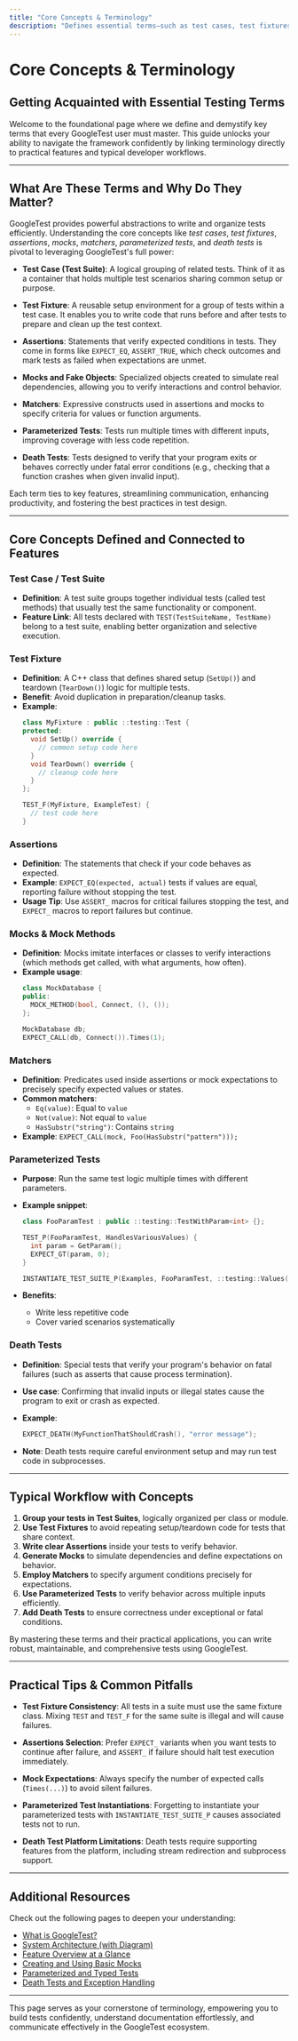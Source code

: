 ```yaml
---
title: "Core Concepts & Terminology"
description: "Defines essential terms—such as test cases, test fixtures, assertions, mocks, matchers, parameterized tests, death tests, and more—central to mastering the framework. Links concepts to concrete features and typical developer workflows."
---
```


# Core Concepts & Terminology

## Getting Acquainted with Essential Testing Terms

Welcome to the foundational page where we define and demystify key terms that every GoogleTest user must master. This guide unlocks your ability to navigate the framework confidently by linking terminology directly to practical features and typical developer workflows.

---

## What Are These Terms and Why Do They Matter?

GoogleTest provides powerful abstractions to write and organize tests efficiently. Understanding the core concepts like *test cases*, *test fixtures*, *assertions*, *mocks*, *matchers*, *parameterized tests*, and *death tests* is pivotal to leveraging GoogleTest's full power:

- **Test Case (Test Suite)**: A logical grouping of related tests. Think of it as a container that holds multiple test scenarios sharing common setup or purpose.

- **Test Fixture**: A reusable setup environment for a group of tests within a test case. It enables you to write code that runs before and after tests to prepare and clean up the test context.

- **Assertions**: Statements that verify expected conditions in tests. They come in forms like `EXPECT_EQ`, `ASSERT_TRUE`, which check outcomes and mark tests as failed when expectations are unmet.

- **Mocks and Fake Objects**: Specialized objects created to simulate real dependencies, allowing you to verify interactions and control behavior.

- **Matchers**: Expressive constructs used in assertions and mocks to specify criteria for values or function arguments.

- **Parameterized Tests**: Tests run multiple times with different inputs, improving coverage with less code repetition.

- **Death Tests**: Tests designed to verify that your program exits or behaves correctly under fatal error conditions (e.g., checking that a function crashes when given invalid input).

Each term ties to key features, streamlining communication, enhancing productivity, and fostering the best practices in test design.

---

## Core Concepts Defined and Connected to Features

### Test Case / Test Suite
- **Definition**: A test suite groups together individual tests (called test methods) that usually test the same functionality or component.
- **Feature Link**: All tests declared with `TEST(TestSuiteName, TestName)` belong to a test suite, enabling better organization and selective execution.

### Test Fixture
- **Definition**: A C++ class that defines shared setup (`SetUp()`) and teardown (`TearDown()`) logic for multiple tests.
- **Benefit**: Avoid duplication in preparation/cleanup tasks.
- **Example**:
  ```cpp
  class MyFixture : public ::testing::Test {
  protected:
    void SetUp() override {
      // common setup code here
    }
    void TearDown() override {
      // cleanup code here
    }
  };

  TEST_F(MyFixture, ExampleTest) {
    // test code here
  }
  ```

### Assertions
- **Definition**: The statements that check if your code behaves as expected.
- **Example**: `EXPECT_EQ(expected, actual)` tests if values are equal, reporting failure without stopping the test.
- **Usage Tip**: Use `ASSERT_` macros for critical failures stopping the test, and `EXPECT_` macros to report failures but continue.

### Mocks & Mock Methods
- **Definition**: Mocks imitate interfaces or classes to verify interactions (which methods get called, with what arguments, how often).
- **Example usage**:
  ```cpp
  class MockDatabase {
  public:
    MOCK_METHOD(bool, Connect, (), ());
  };

  MockDatabase db;
  EXPECT_CALL(db, Connect()).Times(1);
  ```

### Matchers
- **Definition**: Predicates used inside assertions or mock expectations to precisely specify expected values or states.
- **Common matchers**:
  - `Eq(value)`: Equal to `value`
  - `Not(value)`: Not equal to `value`
  - `HasSubstr("string")`: Contains `string`
- **Example**: `EXPECT_CALL(mock, Foo(HasSubstr("pattern")));`

### Parameterized Tests
- **Purpose**: Run the same test logic multiple times with different parameters.
- **Example snippet**:
  ```cpp
  class FooParamTest : public ::testing::TestWithParam<int> {};

  TEST_P(FooParamTest, HandlesVariousValues) {
    int param = GetParam();
    EXPECT_GT(param, 0);
  }

  INSTANTIATE_TEST_SUITE_P(Examples, FooParamTest, ::testing::Values(1,2,3));
  ```

- **Benefits**:
  - Write less repetitive code
  - Cover varied scenarios systematically

### Death Tests
- **Definition**: Special tests that verify your program's behavior on fatal failures (such as asserts that cause process termination).
- **Use case**: Confirming that invalid inputs or illegal states cause the program to exit or crash as expected.
- **Example**:
  ```cpp
  EXPECT_DEATH(MyFunctionThatShouldCrash(), "error message");
  ```

- **Note**: Death tests require careful environment setup and may run test code in subprocesses.

---

## Typical Workflow with Concepts

1. **Group your tests in Test Suites**, logically organized per class or module.
2. **Use Test Fixtures** to avoid repeating setup/teardown code for tests that share context.
3. **Write clear Assertions** inside your tests to verify behavior.
4. **Generate Mocks** to simulate dependencies and define expectations on behavior.
5. **Employ Matchers** to specify argument conditions precisely for expectations.
6. **Use Parameterized Tests** to verify behavior across multiple inputs efficiently.
7. **Add Death Tests** to ensure correctness under exceptional or fatal conditions.

By mastering these terms and their practical applications, you can write robust, maintainable, and comprehensive tests using GoogleTest.

---

## Practical Tips & Common Pitfalls

- **Test Fixture Consistency**: All tests in a suite must use the same fixture class. Mixing `TEST` and `TEST_F` for the same suite is illegal and will cause failures.

- **Assertions Selection**: Prefer `EXPECT_` variants when you want tests to continue after failure, and `ASSERT_` if failure should halt test execution immediately.

- **Mock Expectations**: Always specify the number of expected calls (`Times(...)`) to avoid silent failures.

- **Parameterized Test Instantiations**: Forgetting to instantiate your parameterized tests with `INSTANTIATE_TEST_SUITE_P` causes associated tests not to run.

- **Death Test Platform Limitations**: Death tests require supporting features from the platform, including stream redirection and subprocess support.

---

## Additional Resources

Check out the following pages to deepen your understanding:

- [What is GoogleTest?](../introduction-and-value/product-overview)
- [System Architecture (with Diagram)](../architecture-and-core-concepts/system-architecture)
- [Feature Overview at a Glance](../architecture-and-core-concepts/feature-summary)
- [Creating and Using Basic Mocks](../../guides/mocking-and-test-doubles/mock-basics)
- [Parameterized and Typed Tests](../../guides/advanced-testing-skills/parameterized-tests)
- [Death Tests and Exception Handling](../../guides/advanced-testing-skills/death-and-exception-tests)

---

This page serves as your cornerstone of terminology, empowering you to build tests confidently, understand documentation effortlessly, and communicate effectively in the GoogleTest ecosystem.
